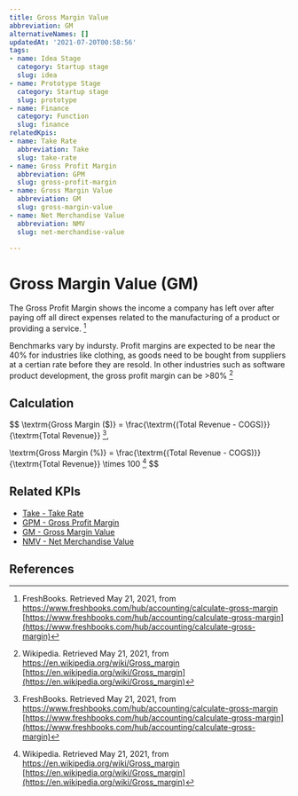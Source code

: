 ```yaml
---
title: Gross Margin Value
abbreviation: GM
alternativeNames: []
updatedAt: '2021-07-20T00:58:56'
tags:
- name: Idea Stage
  category: Startup stage
  slug: idea
- name: Prototype Stage
  category: Startup stage
  slug: prototype
- name: Finance
  category: Function
  slug: finance
relatedKpis:
- name: Take Rate
  abbreviation: Take
  slug: take-rate
- name: Gross Profit Margin
  abbreviation: GPM
  slug: gross-profit-margin
- name: Gross Margin Value
  abbreviation: GM
  slug: gross-margin-value
- name: Net Merchandise Value
  abbreviation: NMV
  slug: net-merchandise-value

---
```


# Gross Margin Value (GM)

The Gross Profit Margin shows the income a company has left over after paying off all direct expenses related to the manufacturing of a product or providing a service. [^1]

Benchmarks vary by indursty. Profit margins are expected to be near the 40% for industries like clothing, as goods need to be bought from suppliers at a certian rate before they are resold. In other industries such as software product development, the gross profit margin can be >80% [^2]

## Calculation

$$
\textrm{Gross Margin (\$)} = \frac{\textrm{(Total Revenue - COGS)}}{\textrm{Total Revenue}} [^1],

\textrm{Gross Margin (\%)} = \frac{\textrm{(Total Revenue - COGS)}}{\textrm{Total Revenue}} \times 100 [^2]
$$



## Related KPIs

- [Take - Take Rate](/en/kpis/take-rate)
- [GPM - Gross Profit Margin](/en/kpis/gross-profit-margin)
- [GM - Gross Margin Value](/en/kpis/gross-margin-value)
- [NMV - Net Merchandise Value](/en/kpis/net-merchandise-value)

## References

[^1]: FreshBooks. Retrieved May 21, 2021, from https://www.freshbooks.com/hub/accounting/calculate-gross-margin [https://www.freshbooks.com/hub/accounting/calculate-gross-margin](https://www.freshbooks.com/hub/accounting/calculate-gross-margin)
[^2]:  Wikipedia. Retrieved May 21, 2021, from https://en.wikipedia.org/wiki/Gross_margin [https://en.wikipedia.org/wiki/Gross_margin](https://en.wikipedia.org/wiki/Gross_margin)
[^3]: FreshBooks. Retrieved May 21, 2021, from https://www.freshbooks.com/hub/accounting/calculate-gross-margin [https://www.freshbooks.com/hub/accounting/calculate-gross-margin](https://www.freshbooks.com/hub/accounting/calculate-gross-margin)
[^4]: FreshBooks. Retrieved May 21, 2021, from https://www.freshbooks.com/hub/accounting/calculate-gross-margin [https://www.freshbooks.com/hub/accounting/calculate-gross-margin](https://www.freshbooks.com/hub/accounting/calculate-gross-margin)
